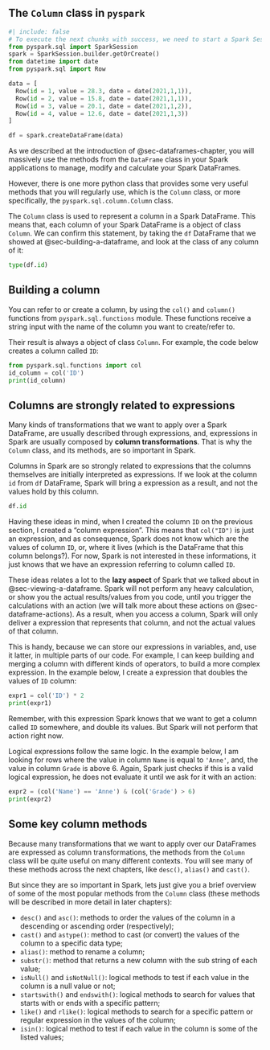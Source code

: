 

## The `Column` class in `pyspark`

```python
#| include: false
# To execute the next chunks with success, we need to start a Spark Session
from pyspark.sql import SparkSession
spark = SparkSession.builder.getOrCreate()
from datetime import date
from pyspark.sql import Row

data = [
  Row(id = 1, value = 28.3, date = date(2021,1,1)),
  Row(id = 2, value = 15.8, date = date(2021,1,1)),
  Row(id = 3, value = 20.1, date = date(2021,1,2)),
  Row(id = 4, value = 12.6, date = date(2021,1,3))
]

df = spark.createDataFrame(data)
```

As we described at the introduction of @sec-dataframes-chapter, you will massively use the methods from the `DataFrame` class in your Spark applications to manage, modify and calculate your Spark DataFrames.

However, there is one more python class that provides some very useful methods that you will regularly use, which is the `Column` class, or more specifically, the `pyspark.sql.column.Column` class.

The `Column` class is used to represent a column in a Spark DataFrame. This means that, each column of your Spark DataFrame is a object of class `Column`. We can confirm this statement, by taking the `df` DataFrame that we showed at @sec-building-a-dataframe, and look at the class of any column of it:

```python
type(df.id)
```

## Building a column

You can refer to or create a column, by using the `col()` and `column()` functions from `pyspark.sql.functions` module. These functions receive a string input with the name of the column you want to create/refer to.

Their result is always a object of class `Column`. For example, the code below creates a column called `ID`:

```python
from pyspark.sql.functions import col
id_column = col('ID')
print(id_column)
```


## Columns are strongly related to expressions

Many kinds of transformations that we want to apply over a Spark DataFrame, are usually described through expressions, and, expressions in Spark are usually composed by **column transformations**. That is why the `Column` class, and its methods, are so important in Spark.

Columns in Spark are so strongly related to expressions that the columns themselves are initially interpreted as expressions. If we look at the column `id` from `df` DataFrame, Spark will bring a expression as a result, and not the values hold by this column.

```python
df.id
```

Having these ideas in mind, when I created the column `ID` on the previous section, I created a "column expression". This means that `col("ID")` is just an expression, and as consequence, Spark does not know which are the values of column `ID`, or, where it lives (which is the DataFrame that this column belongs?). For now, Spark is not interested in these informations, it just knows that we have an expression referring to column called `ID`.

These ideas relates a lot to the **lazy aspect** of Spark that we talked about in @sec-viewing-a-dataframe. Spark will not perform any heavy calculation, or show you the actual results/values from you code, until you trigger the calculations with an action (we will talk more about these actions on @sec-dataframe-actions). As a result, when you access a column, Spark will only deliver a expression that represents that column, and not the actual values of that column.

This is handy, because we can store our expressions in variables, and, use it latter, in multiple parts of our code. For example, I can keep building and merging a column with different kinds of operators, to build a more complex expression. In the example below, I create a expression that doubles the values of `ID` column:

```python
expr1 = col('ID') * 2
print(expr1)
```

Remember, with this expression Spark knows that we want to get a column called `ID` somewhere, and double its values. But Spark will not perform that action right now.

Logical expressions follow the same logic. In the example below, I am looking for rows where the value in column `Name` is equal to `'Anne'`, and, the value in column `Grade` is above 6. Again, Spark just checks if this is a valid logical expression, he does not evaluate it until we ask for it with an action: 

```python
expr2 = (col('Name') == 'Anne') & (col('Grade') > 6)
print(expr2)
```

## Some key column methods 

Because many transformations that we want to apply over our DataFrames are expressed as column transformations, the methods from the `Column` class will be quite useful on many different contexts. You will see many of these methods across the next chapters, like `desc()`, `alias()` and `cast()`.

But since they are so important in Spark, lets just give you a brief overview of some of the most popular methods from the `Column` class (these methods will be described in more detail in later chapters):

- `desc()` and `asc()`: methods to order the values of the column in a descending or ascending order (respectively);
- `cast()` and `astype()`: method to cast (or convert) the values of the column to a specific data type;
- `alias()`: method to rename a column;
- `substr()`: method that returns a new column with the sub string of each value;
- `isNull()` and `isNotNull()`: logical methods to test if each value in the column is a null value or not;
- `startswith()` and `endswith()`: logical methods to search for values that starts with or ends with a specific pattern;
- `like()` and `rlike()`: logical methods to search for a specific pattern or regular expression in the values of the column;
- `isin()`: logical method to test if each value in the column is some of the listed values;



